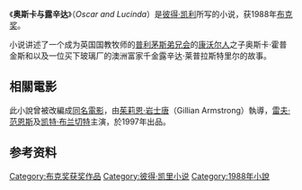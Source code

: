 《'''奥斯卡与露辛达'''》（''Oscar and Lucinda''）是[[彼得·凯利|彼得·凯利]]所写的小说，获1988年[[布克奖|布克奖]]。

小说讲述了一个成为英国国教牧师的[[普利茅斯弟兄会|普利茅斯弟兄会]]的[[康沃尔人|康沃尔人]]之子奥斯卡·霍普金斯和以及一位买下玻璃厂的澳洲富家千金露辛达·莱普拉斯特里尔的故事。

==相關電影==
此小說曾被改編成[[奧斯卡與露絲達|同名電影]]，由[[茱莉恩·岩士唐|茱莉恩·岩士唐]]（Gillian Armstrong）執導，[[雷夫·范恩斯|雷夫·范恩斯]]及[[凯特·布兰切特|凯特·布兰切特]]主演，於1997年出品。

== 参考资料 ==
{{reflist}}

{{文学小作品}}
{{布克奖}}
{{Authority control}}
[[Category:布克奖获奖作品|Category:布克奖获奖作品]]
[[Category:彼得·凯里小说|Category:彼得·凯里小说]]
[[Category:1988年小說|Category:1988年小說]]
